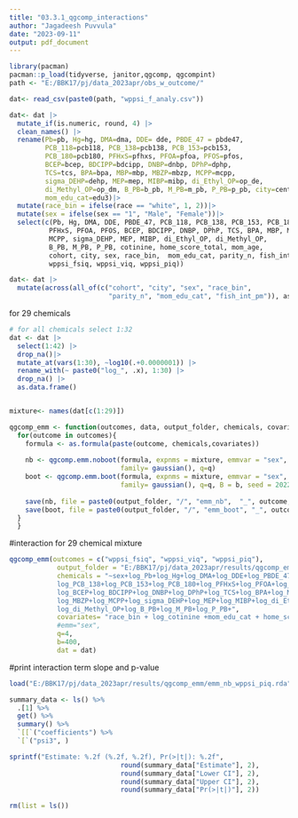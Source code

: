 ```yaml
---
title: "03.3.1_qgcomp_interactions"
author: "Jagadeesh Puvvula"
date: "2023-09-11"
output: pdf_document
---
```


```r

library(pacman)
pacman::p_load(tidyverse, janitor,qgcomp, qgcompint)
path <- "E:/BBK17/pj/data_2023apr/obs_w_outcome/"

dat<- read_csv(paste0(path, "wppsi_f_analy.csv"))
```


```r
dat<- dat |>
  mutate_if(is.numeric, round, 4) |>
  clean_names() |>
  rename(Pb=pb, Hg=hg, DMA=dma, DDE= dde, PBDE_47 = pbde47,
         PCB_118=pcb118, PCB_138=pcb138, PCB_153=pcb153,
         PCB_180=pcb180, PFHxS=pfhxs, PFOA=pfoa, PFOS=pfos,
         BCEP=bcep, BDCIPP=bdcipp, DNBP=dnbp, DPhP=dphp,
         TCS=tcs, BPA=bpa, MBP=mbp, MBZP=mbzp, MCPP=mcpp,
         sigma_DEHP=dehp, MEP=mep, MIBP=mibp, di_Ethyl_OP=op_de,
         di_Methyl_OP=op_dm, B_PB=b_pb, M_PB=m_pb, P_PB=p_pb, city=center,
         mom_edu_cat=edu3)|>
  mutate(race_bin = ifelse(race == "white", 1, 2))|>
  mutate(sex = ifelse(sex == "1", "Male", "Female"))|>
  select(c(Pb, Hg, DMA, DDE, PBDE_47, PCB_118, PCB_138, PCB_153, PCB_180,
          PFHxS, PFOA, PFOS, BCEP, BDCIPP, DNBP, DPhP, TCS, BPA, MBP, MBZP,
          MCPP, sigma_DEHP, MEP, MIBP, di_Ethyl_OP, di_Methyl_OP, 
          B_PB, M_PB, P_PB, cotinine, home_score_total, mom_age, 
          cohort, city, sex, race_bin,  mom_edu_cat, parity_n, fish_int_pm,
          wppsi_fsiq, wppsi_viq, wppsi_piq))

dat<- dat |> 
  mutate(across(all_of(c("cohort", "city", "sex", "race_bin", 
                         "parity_n", "mom_edu_cat", "fish_int_pm")), as.factor))
```

for 29 chemicals
```r
# for all chemicals select 1:32
dat <- dat |>
  select(1:42) |>
  drop_na()|>
  mutate_at(vars(1:30), ~log10(.+0.0000001)) |>
  rename_with(~ paste0("log_", .x), 1:30) |>
  drop_na() |>
  as.data.frame()


mixture<- names(dat[c(1:29)])
```

```r
qgcomp_emm <- function(outcomes, data, output_folder, chemicals, covariates, q, b) {
  for(outcome in outcomes){
    formula <- as.formula(paste(outcome, chemicals,covariates))
    
    nb <- qgcomp.emm.noboot(formula, expnms = mixture, emmvar = "sex", data = data, 
                            family= gaussian(), q=q)
    boot <- qgcomp.emm.boot(formula, expnms = mixture, emmvar = "sex", data = data, 
                            family= gaussian(), q=q, B = b, seed = 2022)
    
    save(nb, file = paste0(output_folder, "/", "emm_nb",  "_", outcome, ".rda"))
    save(boot, file = paste0(output_folder, "/", "emm_boot", "_", outcome, ".rda"))
  }
  }
```

#interaction for 29 chemical mixture
```r
qgcomp_emm(outcomes = c("wppsi_fsiq", "wppsi_viq", "wppsi_piq"), 
            output_folder = "E:/BBK17/pj/data_2023apr/results/qgcomp_emm",
            chemicals = "~sex+log_Pb+log_Hg+log_DMA+log_DDE+log_PBDE_47+log_PCB_118+
            log_PCB_138+log_PCB_153+log_PCB_180+log_PFHxS+log_PFOA+log_PFOS+
            log_BCEP+log_BDCIPP+log_DNBP+log_DPhP+log_TCS+log_BPA+log_MBP+
            log_MBZP+log_MCPP+log_sigma_DEHP+log_MEP+log_MIBP+log_di_Ethyl_OP+
            log_di_Methyl_OP+log_B_PB+log_M_PB+log_P_PB+",
            covariates= "race_bin + log_cotinine +mom_edu_cat + home_score_total + parity_n + mom_age + cohort + city",
            #emm="sex",
            q=4,
            b=400,
            dat = dat)
```

#print interaction term slope and p-value
```r
load("E:/BBK17/pj/data_2023apr/results/qgcomp_emm/emm_nb_wppsi_piq.rda")

summary_data <- ls() %>%
  .[1] %>%
  get() %>%
  summary() %>%
  `[[`("coefficients") %>%
  `[`("psi3", )

sprintf("Estimate: %.2f (%.2f, %.2f), Pr(>|t|): %.2f",
                            round(summary_data["Estimate"], 2),
                            round(summary_data["Lower CI"], 2),
                            round(summary_data["Upper CI"], 2),
                            round(summary_data["Pr(>|t|)"], 2))

rm(list = ls())
```

